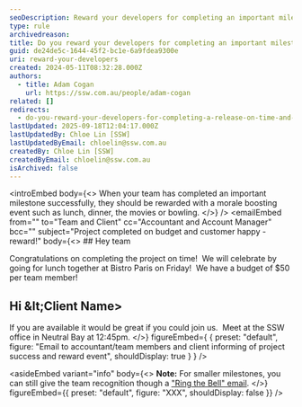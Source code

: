 ```yaml
---
seoDescription: Reward your developers for completing an important milestone on time and budget by celebrating with a morale-boosting event.
type: rule
archivedreason:
title: Do you reward your developers for completing an important milestone on time and budget?
guid: de24de5c-1644-45f2-bc1e-6a9fdea9300e
uri: reward-your-developers
created: 2024-05-11T08:32:28.000Z
authors:
  - title: Adam Cogan
    url: https://ssw.com.au/people/adam-cogan
related: []
redirects:
  - do-you-reward-your-developers-for-completing-a-release-on-time-and-budget
lastUpdated: 2025-09-18T12:04:17.000Z
lastUpdatedBy: Chloe Lin [SSW]
lastUpdatedByEmail: chloelin@ssw.com.au
createdBy: Chloe Lin [SSW]
createdByEmail: chloelin@ssw.com.au
isArchived: false
---
```


<introEmbed
  body={<>
When your team has completed an important milestone successfully, they should be rewarded with a morale boosting event such as lunch, dinner, the movies or bowling.
  </>}
/>
<emailEmbed
  from=""
  to="Team and Client"
  cc="Accountant and Account Manager"
  bcc=""
  subject="Project completed on budget and customer happy - reward!"
  body={<>
    ## Hey team

Congratulations on completing the project on time!  We will celebrate by going for lunch together at Bistro Paris on Friday!  We have a budget of $50 per team member!

## Hi \&lt;Client Name&gt;

If you are available it would be great if you could join us.  Meet at the SSW office in Neutral Bay at 12:45pm.
  </>}
  figureEmbed={ {
    preset: "default",
    figure: "Email to accountant/team members and client informing of project success and reward event",
    shouldDisplay: true
  } }
/>

<asideEmbed
  variant="info"
  body={<>
    **Note:** For smaller milestones, you can still give the team recognition though a ["Ring the Bell" email](/do-you-ring-a-bell-or-similar-when-you-secure-a-big-deal-make-a-sale-or-get-some-great-feedback).
  </>}
  figureEmbed={{
    preset: "default",
    figure: "XXX",
    shouldDisplay: false
  }}
/>

